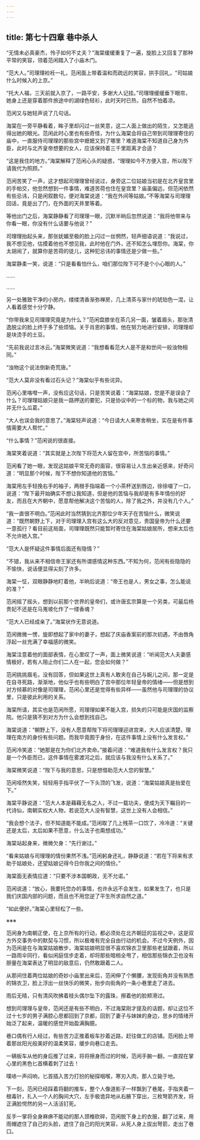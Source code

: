 ```yaml
---
---
---
```

title: 第七十四章 巷中杀人
---




“无情未必真豪杰，怜子如何不丈夫？”海棠缓缓重复了一遍，旋脸上又回复了那种平常的笑容，领着范闲踏入了小庙木门。

“范大人。”司理理裣衽一礼，范闲面上带着温和而疏远的笑容，拱手回礼，“司姑娘什么时候入的上京。”

“托大人福，三天前就入京了，一路平安，多谢大人记挂。”司理理缓缓垂下眼帘，她身上还是穿着那件旅途中的湖绿色轻衫，此时天时已热，自然不怕着凉。

范闲又与她轻声说了几句话。

海棠在一旁平静看着，眸子里却闪过一丝笑意，这二人面上做出的陌生，又怎能逃得出她的眼光。范闲此时心里也有些奇怪，为什么海棠会将自己带到司理理寄住的庙中，一直服侍司理理的那些宫中嬷嬷又到了哪里？难道海棠不知道自己身为外臣，此时与北齐皇帝想要的女人，应该保持着三千里距离才合适？

“这是我住的地方。”海棠解释了范闲心头的疑惑，“理理如今不方便入宫，所以陛下请我代为照顾。”

范闲苦笑了一声，这才想起司理理曾经说过，身旁这二位姑娘当初是在北齐皇宫里的手帕交，他忽然想到一件事情，难道苦荷也住在皇宫里？庙虽偏远，但范闲依然有些忌讳，只是闲叙数句，便对海棠说道：“我在外间等姑娘。”不等海棠与司理理回话，竟是出了门，在外面的天井里等着。

等他出门之后，海棠静静看了司理理一眼，沉默半晌后忽然说道：“我将他带来与你看一眼，你没有什么话要与他说？”

司理理抬起头来，那张妩媚至极的脸上闪过一丝惘然，轻声细语说道：“我说过，我不想见他，估摸着他也不想见我，此时他在门外，还不知怎么埋怨你。海棠，你太胡闹了，就算你是苦荷的徒儿，这种犯忌讳的事情还是少做一些。”

海棠静柔一笑，说道：“只是看看怕什么，咱们那位陛下可不是个小心眼的人。”

……

……

另一处雅致干净的小房内，缕缕清香渐弥禅房，几上清茶与家什的琥珀色一混，让人看着感觉十分宁静。

“你带我来见司理理究竟是为什么？”范闲盘膝坐在茶几另一面，皱着眉头，那张清逸脱尘的脸上终于多了些烦恼。关于肖恩的事情，他在努力地进行安排，司理理却是块烫手的土豆。

“先前我说过言冰云。”海棠微笑说道：“我想看看范大人是不是和世间一般浊物相同。”

“浊物这个说法倒新奇荒唐。”

“范大人莫非没有看过石头记？”海棠似乎有些诧异。

范闲心里咯噔一声，没有应这句话，只是苦笑说着：“海棠姑娘，您是不是误会了什么？司理理姑娘只是我一路押送的要犯，只是协议中的一个标的物，我与她之间并无什么瓜葛。”

“大人也误会我的意思了。”海棠轻声说道：“今日请大人来寒舍稍坐，实在是有件事情需要大人帮忙。”

“什么事情？”范闲说的很直接。

海棠笑着说道：“其实就是上次陛下将范大人留在宫中，所苦恼的事情。”

范闲看了她一眼，发现这姑娘平常无奇的面容，很容易让人生出亲近感来，好奇问道：“明显那个时候，陛下不想你知道他的苦恼。”

海棠用左手轻挽右手的袖子，两根手指端着一个小茶杯送到唇边，徐徐啜了一口，说道：“陛下最开始确实不想让我知道，但是他的苦恼与我却是有多年情份的好友，而且在大齐朝中，愿意帮他解决这个苦恼的人，除了我之外，并没有几个人。”

“我一直很不明白。”范闲此时当然猜到北齐那位少年天子在苦恼什么，微笑说道：“既然朝野上下，对于司理理入宫有这么大的反对意见，贵国皇帝为什么还要一意孤行？看目前这局面，司理理既然只能暂时寄住在海棠姑娘居所，想来太后也不允许她入宫。”

“范大人是怀疑这件事情后面还有隐情？”

“不错，我从来不相信帝王家还有所谓感情这种东西。”不知为何，范闲有些隐隐的不愉快，说话便显得尖刻了许多。

海棠一怔，双眼静静地盯着他，半晌后说道：“帝王也是人，男女之事，怎么能说的准？”

范闲摇了摇头，想到以前那个世界的皇帝们，或许唐玄宗算是一个另类，可最后杨贵妃不还是在马嵬坡化作了一缕香魂？

“范大人已经成亲了。”海棠状作无意说道。

范闲微微一愣，旋即想起了家中的妻子，想起了庆庙香案前的那次初遇，不由唇角浮起一丝充满了幸福感的微笑。

海棠注意着他的面部表情，在心里叹了一声，面上微笑说道：“听闻范大人夫妻感情极好，若有人阻止你们二人在一起，您会如何做？”

范闲挑挑眉毛，没有回答，但如果这世上真有人敢夹在自己与婉儿之间，那一定是在自寻死路，渐渐地，他似乎也有些明白了宫中那位年轻皇帝的情绪——但是想到对方倾慕的对像是司理理，范闲心里还是觉得有些异样——虽然他与司理理的协议里，只是彼此利用的关系。

海棠所请，其实也是范闲所愿，司理理如果不能入宫，损失的只可能是庆国的监察院。他只是猜不到对方为什么会想到找自己。

海棠说道：“朝野上下，没有人愿意帮陛下将司理理迎进宫来，大人应该清楚，理理在南方的身份有些问题。而我毕竟囿于身份，在这件事情上没有什么发言权。”

范闲冷笑道：“她那是在为你们北齐卖命。”接着问道：“难道我有什么发言权？我只是一个外臣而已，这件事情在雾渡河之后，就应该与我没有什么关系了。”

海棠微笑说道：“陛下与我的意思，只是想借助范大人您的智慧。”

范闲哑然失笑，轻轻用手指平伏了一下头顶的飞发，说道：“海棠姑娘真是抬爱在下。”

海棠平静说道：“范大人本是藉藉无名之人，不过一载功夫，便成为天下瞩目的一代诗仙，南朝实权大人物，若说范大人没有智慧，这世上没有人会相信。”

“我会想个法子，但不知道能不能成。”范闲取了几上残茶一口饮了，冷冷道：“关键还是太后，太后如果不愿意，什么法子也甭想成功。”

海棠站起身来，微微欠身：“先行谢过。”

“看来姑娘与司理理的情份果然不浅。”范闲躬身还礼，静静说道：“若在下将来有求助于姑娘处，还望姑娘记得今日你我之间的情份。”

海棠面无表情应道：“只要不涉本国朝政，无不允诺。”

范闲说道：“放心，我要托您办的事情，也许永远不会发生，如果发生了，也只是我们庆国内部的问题，而且也不用您逆了平生所求自然之道。”

“如此便好。”海棠心里轻松了一些。

※※※

范闲身为南朝正使，在上京所有的行动，都必须处在北齐朝廷的监视之中，这是双方外交事务中的默契与习惯，所以极难有完全自由行动的机会。不过今天例外，因为范闲是在与海棠姑娘散步，海棠姑娘明显很不喜欢锦衣卫里那些老鼠跟着，所以一路雨伞同行，看似闲庭信步走着，却将那些暗梢全甩了，相信那些锦衣卫也没有胆量在海棠表达了明显的敌意后，仍然敢跟着二人。

从那间住着两位姑娘的奇妙小庙里出来后，范闲伸了个懒腰，发现街角并没有熟悉的锦衣卫，脸上浮出一丝快乐的微笑，抬步向街角的一条小巷里走了进去。

雨后无晴，只有清风吹拂着枝头偶尔坠下的露珠，擦着他的脸颊滑过。

想到司理理与皇帝，范闲还是有些不明白，不过海棠刚才提及的话题，却让这位不过十七岁的男子满腔心思都回到了京都，回到了妻子与妹妹的身边，思乡的情绪开始泛了起来，温暖的感觉开始盈满胸臆。

巷口偶有行人经过，有些苦力正推着板车抄着近路，赶往做工的店铺。范闲脸上带着那丝阳光般美好的温柔笑容，缓步向巷口走去。

一辆板车从他的身后推了过来，将将擦身而过的时候，范闲手腕一翻，一直捏在掌心里的黑色匕首横着刺了过去！

噗哧一声闷响，匕首插入苦力打扮的秘探咽喉，寒刃入肉，那人立毙于地。

下一刻，范闲已经踩着将翻的推车，整个人像道影子一样飘到了巷尾，手指夹着一根毒针，扎入一个人的胸间大穴，左手极诡异地从右腋下穿出，三枚弩箭齐发，将正满脸愕然的另一人活活钉死。

反手一掌将全身麻痹不能动的那人颈椎砍碎，范闲脱下身上的衣服，翻了过来，用雨帽遮住了自己的头脸，遮住了自己的阳光笑容，从死人身上拔出弩箭，走出了巷口。